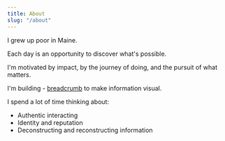 ```yaml
---
title: About
slug: "/about"
---
```


I grew up poor in Maine.

Each day is an opportunity to discover what's possible.

I'm motivated by impact, by the journey of doing, and the pursuit of what matters.

I'm building - [breadcrumb](https://breadcrumb.ai) to make information visual.

I spend a lot of time thinking about:
- Authentic interacting
- Identity and reputation
- Deconstructing and reconstructing information
